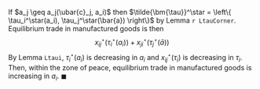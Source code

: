 If $a_j \geq a_j(\ubar{c}_j, a_i)$ then $\tilde{\bm{\tau}}^\star = \left\{ \tau_i^\star(a_i), \tau_j^\star(\bar{a}) \right\}$ by Lemma `r LtauCorner`. Equilibrium trade in manufactured goods is then
$$
x_{ij}^\star(\tau_i^\star(a_i)) + x_{ji}^\star(\tau_j^\star(\bar{a}))
$$
By Lemma `Ltaui`, $\tau_i^\star(a_i)$ is decreasing in $a_i$ and $x_{ij}^\star(\tau_i)$ is decreasing in $\tau_i$. Then, within the zone of peace, equilibrium trade in manufactured goods is increasing in $a_i$. $\blacksquare$